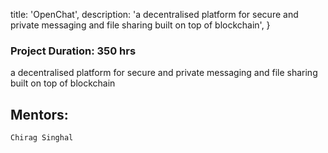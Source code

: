 
  title: 'OpenChat',
  description:
    'a decentralised platform for secure and private messaging and file sharing built on top of blockchain',
}


### Project Duration: 350 hrs

a decentralised platform for secure and private messaging and file sharing built on top of blockchain

## Mentors:

`Chirag Singhal`
